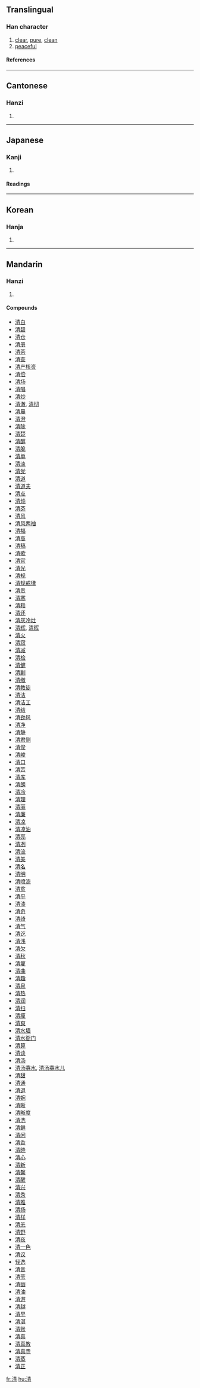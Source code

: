 {{see|淸}}

==Translingual==
===Han character===
{{Han char|rn=85|rad=水|as=08|sn=11|four=3512<sub>7</sub>|canj=水手一月 (EQMB)}}
# [[clear]], [[pure]], [[clean]]
# [[peaceful]]
====References====
{{Han ref|kx=0633.371|dkj=17695|dj=1038.010|hdz=31637.110|uh=6E05|ud=28165|bh=B24D|bd=45645}}

----
==Cantonese==
===Hanzi===
{{yue-hanzi|jyut=|y=ching1}}
# {{defn|Cantonese}}

----
==Japanese==
===Kanji===
{{ja-kanji|grade=|rs=水08}}
# {{defn|Japanese}} 
====Readings====
{{ja-readings|on=[[せい]] (sei), [[しょう]] (shō)|kun=[[きよい]] (kiyoi), [[きよめる]] (kiyomeru)}}

----
==Korean==
===Hanja===
{{ko-hanja|hangeul=청|eumhun=|rv=cheong|mr=ch'ŏng|y=cheng}}
# {{defn|Korean}}

----
==Mandarin==
===Hanzi===
{{cmn-hanzi|pin=[[qīng]] (qing1)|wg=ch'ing<sup>1</sup>}}
# {{defn|Mandarin}}

====Compounds====
*[[清白]]
*[[清碧]]
*[[清仓]]
*[[清册]]
*[[清茶]]
*[[清查]]
*[[清产核资]]
*[[清偿]]
*[[清场]]
*[[清唱]]
*[[清炒]]
*[[清澈]], [[清彻]]
*[[清晨]]
*[[清澄]]
*[[清除]]
*[[清楚]]
*[[清醇]]
*[[清脆]]
*[[清单]]
*[[清淡]]
*[[清党]]
*[[清道]]
*[[清道夫]]
*[[清点]]
*[[清炖]]
*[[清芬]]
*[[清风]]
*[[清风两袖]]
*[[清福]]
*[[清高]]
*[[清稿]]
*[[清歌]]
*[[清官]]
*[[清光]]
*[[清规]]
*[[清规戒律]]
*[[清贵]]
*[[清寒]]
*[[清和]]
*[[清还]]
*[[清灰冷灶]]
*[[清辉]], [[清晖]]
*[[清火]]
*[[清寂]]
*[[清减]]
*[[清检]]
*[[清健]]
*[[清剿]]
*[[清缴]]
*[[清教徒]]
*[[清洁]]
*[[清洁工]]
*[[清结]]
*[[清劲风]]
*[[清净]]
*[[清静]]
*[[清君侧]]
*[[清俊]]
*[[清峻]]
*[[清口]]
*[[清苦]]
*[[清库]]
*[[清朗]]
*[[清冷]]
*[[清理]]
*[[清丽]]
*[[清廉]]
*[[清凉]]
*[[清凉油]]
*[[清亮]]
*[[清冽]]
*[[清流]]
*[[清美]]
*[[清名]]
*[[清明]]
*[[清喷漆]]
*[[清贫]]
*[[清平]]
*[[清漆]]
*[[清奇]]
*[[清绮]]
*[[清气]]
*[[清讫]]
*[[清浅]]
*[[清欠]]
*[[清秋]]
*[[清癯]]
*[[清曲]]
*[[清趣]]
*[[清泉]]
*[[清热]]
*[[清润]]
*[[清扫]]
*[[清瘦]]
*[[清爽]]
*[[清水墙]]
*[[清水衙门]]
*[[清算]]
*[[清谈]]
*[[清汤]]
*[[清汤寡水]], [[清汤寡水儿]]
*[[清甜]]
*[[清通]]
*[[清退]]
*[[清婉]]
*[[清晰]]
*[[清晰度]]
*[[清洗]]
*[[清鲜]]
*[[清闲]]
*[[清香]]
*[[清晓]]
*[[清心]]
*[[清新]]
*[[清馨]]
*[[清醒]]
*[[清兴]]
*[[清秀]]
*[[清雅]]
*[[清扬]]
*[[清样]]
*[[清恙]]
*[[清野]]
*[[清夜]]
*[[清一色]]
*[[清议]]
*[[轻逸]]
*[[清音]]
*[[清莹]]
*[[清幽]]
*[[清油]]
*[[清游]]
*[[清越]]
*[[清早]]
*[[清湛]]
*[[清账]]
*[[清真]]
*[[清真教]]
*[[清真寺]]
*[[清蒸]]
*[[清正]]

[[fr:清]]
[[hu:清]]